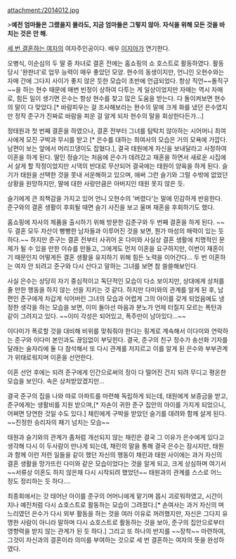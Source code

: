attachment:/2014012.jpg

>'''예전 엄마들은 그랬을지 몰라도, 지금 엄마들은 그렇지 않아. 자식을 위해 모든 것을 바치는 것은 안 해.'''

[[세 번 결혼하는 여자]]의 여자주인공이다. 배우 [[이지아]]가 연기한다.

오병식, 이순심의 두 딸 중 차녀로 결혼 전에는 홈쇼핑의 쇼 호스트로 활동하였다. 활동 당시 '완판녀'로 업무 능력이 매우 좋았던 모양. 현수의 동생이지만, 언니인 오현수와는 자매 간에 그다지 사이가 좋지 않은 듯한 모습이 초반에 언급되었다. 항상 직언~~돌직구~~을 하는 현수 때문에 매번 빈정이 상하여 다투는 게 일상이었지만 자매는 역시 자매로, 힘든 일이 생기면 은수는 항상 현수를 찾고 많은 도움을 받는다. 다 돌이켜보면 현수의 말이 다 맞았다.[* 바람피우는 걸 조사해보라는 현수의 말에 크게 화를 냈던 은수였지만 정작 준구가 진짜로 바람을 피운 걸 알게 되자 현수의 말을 회상한다든가...] 

정태원과 첫 번째 결혼을 하였으나, 결혼 전부터 그녀를 탐탁치 않아하는 시어머니 최여사에게 모진 구박과 무시를 받고 [* 은수를 대하는 최여사의 모습은 거의 모욕에 가깝다. 남편이 보는 앞에서 머리끄댕이도 잡혔다.], 결국 태원에게 자신을 보내달라고 사정하여 이혼을 하게 된다. 딸인 정슬기는 처음에 은수가 데려갔고 재혼을 하면서 새로운 시집에서 살게 할 작정이었지만 시댁의 반대로 무산되어 결국에는 태원이 양육을 하게 된다. 
슬기가 태원을 선택한 것을 못내 서운해하고 있으며, 애써 그런 슬기와 그럴 수밖에 없었던 상황을 원망하지만, 딸에 대한 사랑만큼은 아버지인 태원 못지 않은 듯.

슬기에게 큰 죄책감을 가지고 있어 언니 오현수의 '버렸다'는 말에 민감하게 반응한다. 준구와의 결혼 생활이 후회될 때면 슬기 사진을 보고 울며 재혼을 후회하기도 했다.

홈쇼핑에 자사의 제품을 출시하기 위해 방문한 김준구와 두 번째 결혼을 하게 된다. ~~두 결혼 모두 자산이 빵빵한 남자들과 이루어진 것을 보면, 뭔가 마성의 매력이 있는 듯하다.~~ 하지만 준구는 결혼 전부터 사귀어 온 다미와 사실상 결혼 생활에 치명적인 문제가 될 수 있을 만한 이슈를 만들고, 그에게도 먼저 이혼을 요구하지만, 이번이 재혼이기 때문인지 어떻게든 결혼 생활을 유지하기 위해 힘든 노력을 이어간다... 두 번 이혼하는 여자 안 되려고 준구와 다시 산다고 말하는 그녀를 보면 참 쓸쓸해보인다.

사실 은수는 상당히 자기 중심적이고 독단적인 모습이 다소 보이지만, 상대에게 상처를 줄 만한 행동을 하지 않는 선을 지키는 것 같다. 하지만 다미와의 관계를 알게 된 후, 남편인 준구에게 차갑게 식어버린 그녀의 모습과 어렵게 그의 아이를 갖게 되었음에도 냉정한 생각을 하는 모습을 보면, 이미 돌아선 마음과 분노가 언제 터질지 모르는 폭탄과 같이 그려지고 있다. ~~이미 각성은 되어있고, 폭주만이 남아있다...~~

이다미가 폭로할 것을 대비해 비위를 맞춰줘야 한다는 핑계로 계속해서 이다미와 연락하는 준구와 이다미 본인과도 끊임없이 부딪힌다. 결국, 준구의 친구 정수가 송선화 기자를 달래는 술자리에 둘 다 참석해서 또 다시 관계를 저지르고 이를 알게 된 은수와 부부관계가 위태로워지며 이혼을 선언한다.

이혼 선언 후에는 되려 준구에게 인간으로써의 정이 다 떨어진 건지 되려 무디고 평온한 모습을 보인다. 속은 상처받았겠지만...

결국 준구의 집을 나와 따로 아파트를 마련해 독립하게 되는데, 태원에게 보증금을 받고, 준구에게는 생활비를 지원 받으며,[* 자손이 귀한 준구 집안의 아이를 가지게 되었으니, 어쩌면 당연한 것일 수도 있다.] 채린에게 구박을 받았던 슬기를 데려와 함께 살게 된다. ~~진정한 승리자의 패기 넘치는 모습~~

태원과 슬기와의 관계가 좀처럼 개선되지 않는 채린은 결국 그 이유가 은수에게 있다고 생각해 다시 이 두사람이 만나게 되는데, 채린의 말을 통해 결국 은수는 잠시지만, 태원과 함께 이런 저런 일들을 같이 했던 자신의 행동이 채린과 태원 사이에는 과거 자신의 결혼 생활을 망가뜨린 다미와 같은 모습이었다는 것을 알게 되고, 크게 상심하며 여기서 ~~서류상 이혼도 하지 않은채 다시 시작되려 했었던~~ 태원과의 관계를 스스로 어느 정도 정리하는 듯 하다....

최종회에서는 갓 태어난 아이를 준구의 어머니에게 맡기며 몹시 괴로워하였고, 시간이 지나 예전처럼 다시 쇼호스트로 활동하는 모습이 그려졌다.[* 손여사는 과거 자신의 며느리였던 은수가 다시 외부 활동을 하는 것을 여러 이유로 꺼려했지만, 자신은 그다지 유명한 사람이 아니라 말하며 다시 쇼호스트로 활동하는 것을 보아, 준구의 집안으로부터 영향력을 받지 않는 관계가 된 듯 하다.] 그리고 또 하나의 반지를 ~~장착~~ 마련하여, 그것이 자신과의 결혼이라 의미를 부여하는 것으로 세 번 결혼하는 여자의 뜻을 완성하였다.
